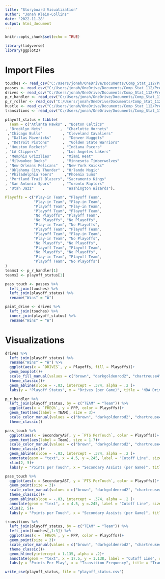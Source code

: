 ```yaml
---
title: "Storyboard Visualization"
author: "Jonah Klein-Collins"
date: "2022-11-28"
output: html_document
---
```


```r
knitr::opts_chunk$set(echo = TRUE)
```

```r
library(tidyverse)
library(ggplot2)
```
# Import Files
```r
touches <- read_csv("C:/Users/jonah/OneDrive/Documents/Comp_Stat_112/Project/touches.csv")
passes <- read_csv("C:/Users/jonah/OneDrive/Documents/Comp_Stat_112/Project/passes.csv")
drives <- read_csv("C:/Users/jonah/OneDrive/Documents/Comp_Stat_112/Project/drives.csv")
p_r_handler <- read_csv("C:/Users/jonah/OneDrive/Documents/Comp_Stat_112/Project/p_r_handler.csv")
p_r_roller <- read_csv("C:/Users/jonah/OneDrive/Documents/Comp_Stat_112/Project/p_r_roller.csv")
hustle <- read_csv("C:/Users/jonah/OneDrive/Documents/Comp_Stat_112/Project/hustle.csv")
transitions <- read_csv("C:/Users/jonah/OneDrive/Documents/Comp_Stat_112/Project/transitions.csv")

playoff_status = tibble(
  Team = c("Atlanta Hawks" , "Boston Celtics"       
, "Brooklyn Nets"        ,  "Charlotte Hornets"     
 ,"Chicago Bulls"         , "Cleveland Cavaliers"   
 , "Dallas Mavericks"     ,  "Denver Nuggets"        
 , "Detroit Pistons"      ,  "Golden State Warriors" 
, "Houston Rockets"       , "Indiana Pacers"        
, "LA Clippers"           , "Los Angeles Lakers"    
, "Memphis Grizzlies"     , "Miami Heat"            
, "Milwaukee Bucks"       , "Minnesota Timberwolves"
, "New Orleans Pelicans"  , "New York Knicks"       
, "Oklahoma City Thunder" , "Orlando Magic"         
, "Philadelphia 76ers"     ,"Phoenix Suns"          
, "Portland Trail Blazers", "Sacramento Kings"      
, "San Antonio Spurs"     , "Toronto Raptors"       
, "Utah Jazz"    ,          "Washington Wizards"),

Playoffs = c("Play-in Team", "Playoff Team", 
             "Play-in Team", "Play-in Team", 
             "Playoff Team", "Play-in Team", 
             "Playoff Team", "Playoff Team", 
             "No Playoffs", "Playoff Team", 
             "No Playoffs", "No Playoffs", 
             "Play-in Team", "No Playoffs", 
             "Playoff Team", "Playoff Team", 
             "Playoff Team", "Play-in Team", 
             "Play-in Team", "No Playoffs", 
             "No Playoffs", "No Playoffs", 
             "Playoff Team", "Playoff Team", 
             "No Playoffs", "No Playoffs", 
             "Play-in Team", "Playoff Team", 
             "Playoff Team", "No Playoffs")
)
teams1 <- p_r_handler[1]
teams2 <- playoff_status[1]

pass_touch <- passes %>% 
  left_join(touches) %>% 
  left_join(playoff_status) %>% 
  rename("Wins" = "W")

paint_drive <- drives %>% 
  left_join(touches) %>% 
  inner_join(playoff_status) %>% 
  rename("Wins" = "W")
```
# Visualizations
```r
drives %>% 
  left_join(playoff_status) %>% 
  rename("Wins" = "W") %>% 
  ggplot(aes(x = `DRIVES`, y = Playoffs, fill = Playoffs))+
  geom_boxplot()+
  scale_fill_manual(values = c("brown", "darkgoldenrod2", "chartreuse4"))+
  theme_classic()+
  geom_abline(slope = -.03, intercept = .374, alpha = .2 )+
  labs(y = "Playoff Status", x = "Drives (per Game)", title = "NBA Drive Frequencies and Playoff Status")

p_r_handler %>% 
  left_join(playoff_status, by = c("TEAM" = "Team")) %>% 
  ggplot(aes(x = `FREQ%`, y = PPP, color = Playoffs))+
  geom_text(aes(label = TEAM), size = 3)+
  scale_color_manual(values = c("brown", "darkgoldenrod2", "chartreuse4"))+
  theme_classic()

pass_touch %>% 
  ggplot(aes(x = SecondaryAST, y = `PTS PerTouch`, color = Playoffs))+
  geom_text(aes(label = Team), size = 1.7)+
  scale_color_manual(values = c("brown", "darkgoldenrod2", "chartreuse4"))+
  theme_classic()+
  geom_abline(slope = -.03, intercept = .374, alpha = .2 )+
  annotate(geom = "text", x = 4.5, y =.245, label = "Cutoff Line", size = 2, alpha = .2)+
  xlim(2, 5)+
  labs(y = "Points per Touch", x = "Secondary Assists (per Game)", title = "NBA Passing Styles and Playoff Qualification Status")

pass_touch %>% 
  ggplot(aes(x = SecondaryAST, y = `PTS PerTouch`, color = Playoffs))+
  geom_point(size = 3)+
  scale_color_manual(values = c("brown", "darkgoldenrod2", "chartreuse4"))+
  theme_classic()+
  geom_abline(slope = -.03, intercept = .374, alpha = .2 )+
  annotate(geom = "text", x = 4.5, y =.245, label = "Cutoff Line", size = 2, alpha = .2)+
  xlim(2, 5)+
  labs(y = "Points per Touch", x = "Secondary Assists (per Game)", title = "NBA Passing Styles and Playoff Qualification Status")

transitions %>% 
  left_join(playoff_status, by = c("TEAM" = "Team")) %>% 
  left_join(touches[,1:3]) %>% 
  ggplot(aes(x = `FREQ%`, y = PPP, color = Playoffs))+
  geom_point(size = 3)+
  scale_color_manual(values = c("brown", "darkgoldenrod2", "chartreuse4"))+
  theme_classic()+
  geom_hline(yintercept = 1.135, alpha = .2)+
  annotate(geom = "text", x = 17.5, y = 1.138, label = "Cutoff Line", size = 2, alpha = .2)
  labs(y = "Points Per Play", x = "Transition Frequency", title = "Transition Frequency, Efficiency, and Playoff Status")

```
```r
write_csv(playoff_status, file = "playoff_status.csv")
```

